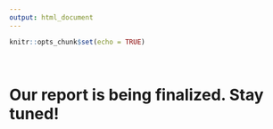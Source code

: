 ```yaml
---
output: html_document
---
```


```r
knitr::opts_chunk$set(echo = TRUE)
```

<br>


# Our report is being finalized. Stay tuned!